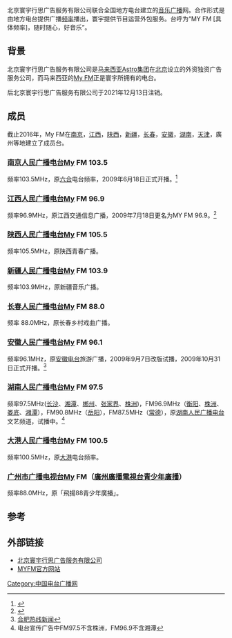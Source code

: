 {{for|馬來西亞同名電台|MY (馬來西亞電台)}}
北京寰宇行思广告服务有限公司联合全国地方电台建立的[[音乐|音乐]][[广播|广播]]网。合作形式是由地方电台提供广播[[频率|频率]]播出，寰宇提供节目运营外包服务。台呼为“MY FM [具体频率]，随时随心，好音乐”。
==背景==
北京寰宇行思广告服务有限公司是[[马来西亚|马来西亚]][[Astro集团|Astro集团]]在[[北京|北京]]设立的外资独资广告服务公司，而马来西亚的[[MY_(马来西亚电台)|My FM]]正是寰宇所拥有的电台。

后北京寰宇行思广告服务有限公司于2021年12月13日注销。

==成员==
截止2016年，My FM在[[南京|南京]]，[[江西|江西]]，[[陕西|陕西]]，[[新疆|新疆]]，[[长春|长春]]，[[安徽|安徽]]，[[湖南|湖南]]，[[天津|天津]]，廣州等地建立了成员台。
===[[南京人民广播电台|南京人民广播电台]]My FM 103.5===
频率103.5MHz，原[[六合|六合]]电台频率，2009年6月18日正式开播。<ref>{{Cite web |url=http://www.5bcl.com/Article/Class3/200908/3375.html |title=6月18日15：35，南京人民广播电台汪湃台长转动巨大的收音机调频旋钮，MY FM 103.5的呼号响遍南京，宣告MY FM 103.5正式开播。（南京报业网） |accessdate=2010-02-20 |archive-date=2009-08-31 |archive-url=https://web.archive.org/web/20090831230909/http://www.5bcl.com/Article/Class3/200908/3375.html |dead-url=no }}</ref>
===[[江西人民广播电台|江西人民广播电台]]My FM 96.9===
频率96.9MHz，原江西交通信息广播，2009年7月18日更名为MY FM 96.9。<ref>{{Cite web |url=http://blog.gbtai.cn/?p=1846 |title=江西交通信息广播MY FM 96.9在线收听 |accessdate=2010-02-20 |archive-date=2012-07-15 |archive-url=https://archive.is/20120715103945/http://blog.gbtai.cn/?p=1846 |dead-url=no }}</ref>
===[[陕西人民广播电台|陕西人民广播电台]]My FM 105.5===
频率105.5MHz，原陕西青春广播。
===[[新疆人民广播电台|新疆人民广播电台]]My FM 103.9===
频率103.9MHz，原新疆音乐广播。
===[[长春人民广播电台|长春人民广播电台]]My FM 88.0===
频率 88.0MHz，原长春乡村戏曲广播。
===[[安徽人民广播电台|安徽人民广播电台]]My FM 96.1===
频率96.1MHz，原[[安徽电台|安徽电台]]旅游广播，2009年9月7日改版试播，2009年10月31日正式开播。<ref>[http://www.hefei.cc/news_view.php?d=7201 合肥热线新闻]{{Dead link|date=2019年11月 |bot=InternetArchiveBot |fix-attempted=yes }}</ref>
===[[湖南人民广播电台|湖南人民广播电台]]My FM 97.5===
频率97.5MHz([[长沙|长沙]]、[[湘潭|湘潭]]、[[郴州|郴州]]、[[张家界|张家界]]、[[株洲|株洲]])，FM96.9MHz（[[衡阳|衡阳]]、[[株洲|株洲]]、[[娄底|娄底]]、[[湘潭|湘潭]]），FM90.8MHz（[[岳阳|岳阳]]），FM87.5MHz（[[常德|常德]]），原[[湖南人民广播电台|湖南人民广播电台]]文艺频道，试播中。<ref>电台宣传广告中FM97.5不含株洲，FM96.9不含湘潭</ref>
===[[大港人民广播电台|大港人民广播电台]]My FM 100.5===
频率100.5MHz，原[[大港|大港]]电台频率。
===[[广州市广播电视台|广州市广播电视台]]My FM（[[廣州廣播電視台青少年廣播|廣州廣播電視台青少年廣播]]）===
频率88.0MHz，原「飛揚88青少年廣播」。

==参考==
{{reflist}}

==外部链接==
* [https://web.archive.org/web/20160415163832/http://www.adrepchina.com/ 北京寰宇行思广告服务有限公司]
* [http://www.myfmchina.com/ MYFM官方网站]{{Wayback|url=http://www.myfmchina.com/ |date=20171113002416 }}

[[Category:中国电台广播网|Category:中国电台广播网]]